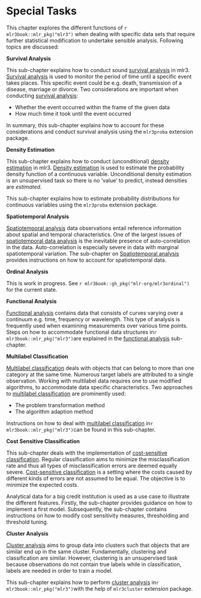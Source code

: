 # Special Tasks {#sec-special-tasks}

This chapter explores the different functions of `r mlr3book::mlr_pkg("mlr3")` when dealing with specific data sets that require further statistical modification to undertake sensible analysis.
Following topics are discussed:

**Survival Analysis**

This sub-chapter explains how to conduct sound [survival analysis](#survival) in mlr3.
[Survival analysis](#survival) is used to monitor the period of time until a specific event takes places.
This specific event could be e.g. death, transmission of a disease, marriage or divorce.
Two considerations are important when conducting [survival analysis](#survival):

* Whether the event occurred within the frame of the given data
* How much time it took until the event occurred

In summary, this sub-chapter explains how to account for these considerations and conduct survival analysis using the `mlr3proba` extension package.

**Density Estimation**

This sub-chapter explains how to conduct (unconditional) [density estimation](#density) in mlr3.
[Density estimation](#density) is used to estimate the probability density function of a continuous variable. Unconditional density estimation is an unsupervised task so there is no 'value' to predict, instead densities are *estimated*.

This sub-chapter explains how to estimate probability distributions for continuous variables using the `mlr3proba` extension package.

**Spatiotemporal Analysis**

[Spatiotemporal analysis](#spatiotemporal) data observations entail reference information about spatial and temporal characteristics.
One of the largest issues of [spatiotemporal data analysis](#spatiotemporal) is the inevitable presence of auto-correlation in the data.
Auto-correlation is especially severe in data with marginal spatiotemporal variation.
The sub-chapter on [Spatiotemporal analysis](#spatiotemporal) provides instructions on how to account for spatiotemporal data.

**Ordinal Analysis**

This is work in progress.
See `r mlr3book::gh_pkg("mlr-org/mlr3ordinal")` for the current state.

**Functional Analysis**

[Functional analysis](#functional) contains data that consists of curves varying over a continuum e.g. time, frequency or wavelength.
This type of analysis is frequently used when examining measurements over various time points.
Steps on how to accommodate functional data structures in`r mlr3book::mlr_pkg("mlr3")`are explained in the [functional analysis](#functional) sub-chapter.

**Multilabel Classification**

[Multilabel classification](#multilabel) deals with objects that can belong to more than one category at the same time.
Numerous target labels are attributed to a single observation.
Working with multilabel data requires one to use modified algorithms, to accommodate data specific characteristics.
Two approaches to [multilabel classification](#multilabel) are prominently used:

* The problem transformation method
* The algorithm adaption method

Instructions on how to deal with [multilabel classification](#multilabel) in`r mlr3book::mlr_pkg("mlr3")`can be found in this sub-chapter.

**Cost Sensitive Classification**

This sub-chapter deals with the implementation of [cost-sensitive classification](#cost-sens).
Regular classification aims to minimize the misclassification rate and thus all types of misclassification errors are deemed equally severe.
[Cost-sensitive classification](#cost-sens) is a setting where the costs caused by different kinds of errors are not assumed to be equal.
The objective is to minimize the expected costs.

Analytical data for a big credit institution is used as a use case to illustrate the different features.
Firstly, the sub-chapter provides guidance on how to implement a first model.
Subsequently, the sub-chapter contains instructions on how to modify cost sensitivity measures, thresholding and threshold tuning.

**Cluster Analysis**

[Cluster analysis](#cluster) aims to group data into clusters such that objects that are similar end up in the same cluster.
Fundamentally, clustering and classification are similar.
However, clustering is an unsupervised task because observations do not contain true labels while in classification, labels are needed in order to train a model.

This sub-chapter explains how to perform [cluster analysis](#cluster) in`r mlr3book::mlr_pkg("mlr3")`with the help of `mlr3cluster` extension package.
